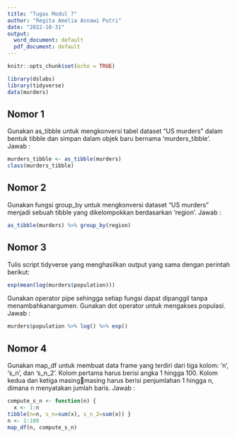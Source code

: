 ```yaml
---
title: "Tugas Modul 7"
author: "Regita Amelia Asnawi Putri"
date: "2022-10-31"
output:
  word_document: default
  pdf_document: default
---
```


```r
knitr::opts_chunk$set(echo = TRUE)
```
```r
library(dslabs)
library(tidyverse)
data(murders)
```

## Nomor 1
Gunakan as_tibble untuk mengkonversi tabel dataset “US murders” dalam bentuk tibble
dan simpan dalam objek baru bernama ‘murders_tibble’.
Jawab :
```r
murders_tibble <- as_tibble(murders)
class(murders_tibble)
```

## Nomor 2
Gunakan fungsi group_by untuk mengkonversi dataset “US murders” menjadi sebuah tibble
yang dikelompokkan berdasarkan ‘region’. 
Jawab :
```r
as_tibble(murders) %>% group_by(region)
```

## Nomor 3
Tulis script tidyverse yang menghasilkan output yang sama dengan perintah berikut: 
```r
exp(mean(log(murders$population)))
```

Gunakan operator pipe sehingga setiap fungsi dapat dipanggil tanpa menambahkanargumen. 
Gunakan dot operator untuk mengakses populasi. 
Jawab :
```r
murders$population %>% log() %>% exp()
```

## Nomor 4
Gunakan map_df untuk membuat data frame yang terdiri dari tiga kolom: ‘n’, ‘s_n’, dan 
‘s_n_2’. Kolom pertama harus berisi angka 1 hingga 100. Kolom kedua dan ketiga masingmasing harus berisi penjumlahan 1 hingga n, dimana n menyatakan jumlah baris. 
Jawab : 
```r
compute_s_n <- function(n) {
  x <- 1:n
tibble(n=n, s_n=sum(x), s_n_2=sum(x)) }
n <- 1:100
map_df(n, compute_s_n)
```
